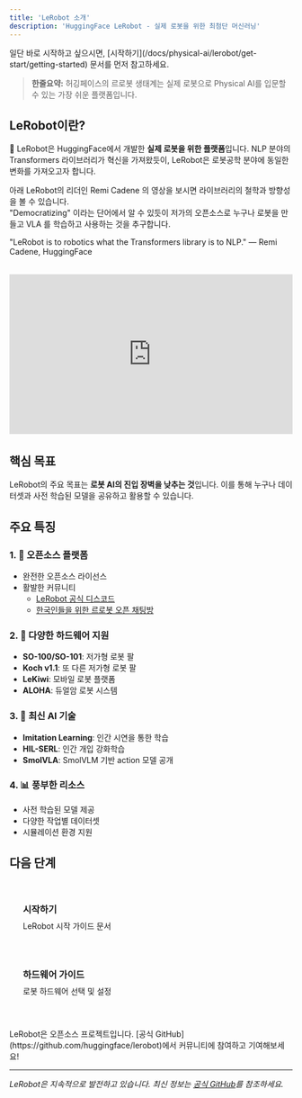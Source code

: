 ```yaml
---
title: 'LeRobot 소개'
description: 'HuggingFace LeRobot - 실제 로봇을 위한 최첨단 머신러닝'
---
```



<Callout type="tip" title="빠른 시작">
  일단 바로 시작하고 싶으시면, [시작하기](/docs/physical-ai/lerobot/get-start/getting-started) 문서를 먼저 참고하세요.
</Callout>


> **한줄요약:**
> 허깅페이스의 르로봇 생태계는 실제 로봇으로 Physical AI를 입문할 수 있는 가장 쉬운 플랫폼입니다.


## LeRobot이란?

🤗 LeRobot은 HuggingFace에서 개발한 **실제 로봇을 위한 플랫폼**입니다. NLP 분야의 Transformers 라이브러리가 혁신을 가져왔듯이, LeRobot은 로봇공학 분야에 동일한 변화를 가져오고자 합니다.  

아래 LeRobot의 리더인 Remi Cadene 의 영상을 보시면 라이브러리의 철학과 방향성을 볼 수 있습니다.  
"Democratizing" 이라는 단어에서 알 수 있듯이 저가의 오픈소스로 누구나 로봇을 만들고 VLA 를 학습하고 사용하는 것을 추구합니다.  

<Callout type="info">
  "LeRobot is to robotics what the Transformers library is to NLP."  
  — Remi Cadene, HuggingFace
</Callout>

<div style="position: relative; padding-bottom: 56.25%; height: 0; overflow: hidden; max-width: 100%; margin: 2rem 0;">
  <iframe 
    src="https://www.youtube.com/embed/UZC9LiWXXHM" 
    title="LeRobot by Remi Cadene"
    style="position: absolute; top: 0; left: 0; width: 100%; height: 100%; border: 0; border-radius: var(--radius-lg);"
    allow="accelerometer; autoplay; clipboard-write; encrypted-media; gyroscope; picture-in-picture; web-share" 
    allowfullscreen
  ></iframe>
</div>


## 핵심 목표

LeRobot의 주요 목표는 **로봇 AI의 진입 장벽을 낮추는 것**입니다. 이를 통해 누구나 데이터셋과 사전 학습된 모델을 공유하고 활용할 수 있습니다.

## 주요 특징

### 1. 🔧 오픈소스 플랫폼
- 완전한 오픈소스 라이선스
- 활발한 커뮤니티
  - [LeRobot 공식 디스코드](https://discord.com/invite/s3KuuzsPFb)
  - [한국인들을 위한 르로봇 오픈 채팅방](https://open.kakao.com/o/gS5OQJth)

### 2. 🤖 다양한 하드웨어 지원
- **SO-100/SO-101**: 저가형 로봇 팔
- **Koch v1.1**: 또 다른 저가형 로봇 팔
- **LeKiwi**: 모바일 로봇 플랫폼
- **ALOHA**: 듀얼암 로봇 시스템

### 3. 🧠 최신 AI 기술
- **Imitation Learning**: 인간 시연을 통한 학습
- **HIL-SERL**: 인간 개입 강화학습
- **SmolVLA**: SmolVLM 기반 action 모델 공개

### 4. 📊 풍부한 리소스
- 사전 학습된 모델 제공
- 다양한 작업별 데이터셋
- 시뮬레이션 환경 지원


## 다음 단계


<div style="display: grid; grid-template-columns: repeat(auto-fit, minmax(250px, 1fr)); gap: 1rem; margin: 2rem 0;">
  <a href="/docs/physical-ai/lerobot/get-start/getting-started" style="padding: 1.5rem; background: var(--color-surface); border: 1px solid var(--color-border); border-radius: var(--radius-lg); text-decoration: none; transition: all var(--transition-base);">
    <h3 style="margin: 0 0 0.5rem 0; color: var(--color-accent);"><i class="fas fa-rocket"></i> 시작하기</h3>
    <p style="margin: 0; color: var(--color-text-secondary); font-size: var(--text-sm);">LeRobot 시작 가이드 문서</p>
  </a>
  
  <a href="/docs/physical-ai/lerobot/get-start/hardware" style="padding: 1.5rem; background: var(--color-surface); border: 1px solid var(--color-border); border-radius: var(--radius-lg); text-decoration: none; transition: all var(--transition-base);">
    <h3 style="margin: 0 0 0.5rem 0; color: var(--color-accent);"><i class="fas fa-microchip"></i> 하드웨어 가이드</h3>
    <p style="margin: 0; color: var(--color-text-secondary); font-size: var(--text-sm);">  로봇 하드웨어 선택 및 설정</p>
  </a>
 </div>

<Callout type="success" title="커뮤니티 참여">
  LeRobot은 오픈소스 프로젝트입니다. [공식 GitHub](https://github.com/huggingface/lerobot)에서 커뮤니티에 참여하고 기여해보세요!
</Callout>

---

*LeRobot은 지속적으로 발전하고 있습니다. 최신 정보는 [공식 GitHub](https://github.com/huggingface/lerobot)를 참조하세요.*

